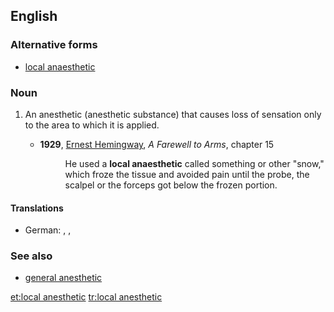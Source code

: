 ==English==

===Alternative forms===
* [[local anaesthetic]]

===Noun===
{{wikipedia}}
{{en-noun|head=[[local]] [[anesthetic]]}}

# {{context|medicine|lang=en}} An anesthetic (anesthetic substance) that causes loss of sensation only to the area to which it is applied.
#* '''1929''', [[w:Ernest Hemingway|Ernest Hemingway]], ''A Farewell to Arms'', chapter 15
#*: He used a '''local anaesthetic''' called something or other "snow," which froze the tissue and avoided pain until the probe, the scalpel or the forceps got below the frozen portion.

====Translations====
{{trans-top|a local anesthetic}}
* German: {{t|de|Lokalanästhetikum|n}} {{qualifier|technical}}, {{t|de|lokales Betäubungsmittel|n}}, {{t+|de|Betäubungsmittel|n}}
{{trans-mid}}
{{trans-bottom}}

===See also===
* [[general anesthetic]]

[[et:local anesthetic]]
[[tr:local anesthetic]]